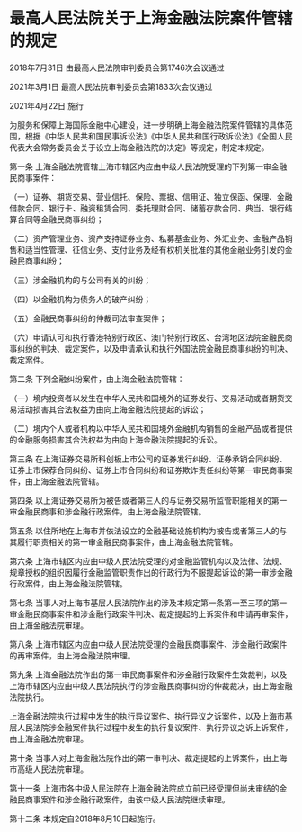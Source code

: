 # 最高人民法院关于上海金融法院案件管辖的规定

2018年7月31日 由最高人民法院审判委员会第1746次会议通过

2021年3月1日 最高人民法院审判委员会第1833次会议通过

2021年4月22日 施行

  

为服务和保障上海国际金融中心建设，进一步明确上海金融法院案件管辖的具体范围，根据《中华人民共和国民事诉讼法》《中华人民共和国行政诉讼法》《全国人民代表大会常务委员会关于设立上海金融法院的决定》等规定，制定本规定。

第一条 上海金融法院管辖上海市辖区内应由中级人民法院受理的下列第一审金融民商事案件：

（一）证券、期货交易、营业信托、保险、票据、信用证、独立保函、保理、金融借款合同、银行卡、融资租赁合同、委托理财合同、储蓄存款合同、典当、银行结算合同等金融民商事纠纷；

（二）资产管理业务、资产支持证券业务、私募基金业务、外汇业务、金融产品销售和适当性管理、征信业务、支付业务及经有权机关批准的其他金融业务引发的金融民商事纠纷；

（三）涉金融机构的与公司有关的纠纷；

（四）以金融机构为债务人的破产纠纷；

（五）金融民商事纠纷的仲裁司法审查案件；

（六）申请认可和执行香港特别行政区、澳门特别行政区、台湾地区法院金融民商事纠纷的判决、裁定案件，以及申请承认和执行外国法院金融民商事纠纷的判决、裁定案件。

第二条 下列金融纠纷案件，由上海金融法院管辖：

（一）境内投资者以发生在中华人民共和国境外的证券发行、交易活动或者期货交易活动损害其合法权益为由向上海金融法院提起的诉讼；

（二）境内个人或者机构以中华人民共和国境外金融机构销售的金融产品或者提供的金融服务损害其合法权益为由向上海金融法院提起的诉讼。

第三条 在上海证券交易所科创板上市公司的证券发行纠纷、证券承销合同纠纷、证券上市保荐合同纠纷、证券上市合同纠纷和证券欺诈责任纠纷等第一审民商事案件，由上海金融法院管辖。

第四条 以上海证券交易所为被告或者第三人的与证券交易所监管职能相关的第一审金融民商事和涉金融行政案件，由上海金融法院管辖。

第五条 以住所地在上海市并依法设立的金融基础设施机构为被告或者第三人的与其履行职责相关的第一审金融民商事案件，由上海金融法院管辖。

第六条 上海市辖区内应由中级人民法院受理的对金融监管机构以及法律、法规、规章授权的组织因履行金融监管职责作出的行政行为不服提起诉讼的第一审涉金融行政案件，由上海金融法院管辖。

第七条 当事人对上海市基层人民法院作出的涉及本规定第一条第一至三项的第一审金融民商事案件和涉金融行政案件判决、裁定提起的上诉案件和申请再审案件，由上海金融法院审理。

第八条 上海市辖区内应由中级人民法院受理的金融民商事案件、涉金融行政案件的再审案件，由上海金融法院审理。

第九条 上海金融法院作出的第一审民商事案件和涉金融行政案件生效裁判，以及上海市辖区内应由中级人民法院执行的涉金融民商事纠纷的仲裁裁决，由上海金融法院执行。

上海金融法院执行过程中发生的执行异议案件、执行异议之诉案件，以及上海市基层人民法院涉金融案件执行过程中发生的执行复议案件、执行异议之诉上诉案件，由上海金融法院审理。

第十条 当事人对上海金融法院作出的第一审判决、裁定提起的上诉案件，由上海市高级人民法院审理。

第十一条 上海市各中级人民法院在上海金融法院成立前已经受理但尚未审结的金融民商事案件和涉金融行政案件，由该中级人民法院继续审理。

第十二条 本规定自2018年8月10日起施行。